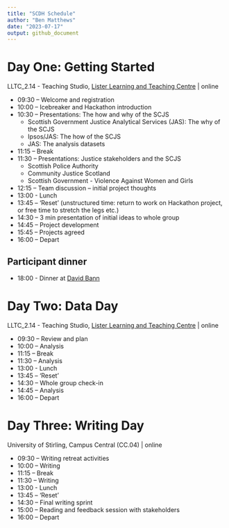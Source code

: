 ```yaml
---
title: "SCDH Schedule"
author: "Ben Matthews"
date: "2023-07-17"
output: github_document
---
```



# Day One: Getting Started

LLTC_2.14 - Teaching Studio, [Lister Learning and Teaching Centre](https://www.ed.ac.uk/files/atoms/files/lister_learning_teaching_centre.pdf) | online

- 09:30 – Welcome and registration
- 10:00 – Icebreaker and Hackathon introduction
- 10:30 – Presentations: The how and why of the SCJS
  - Scottish Government Justice Analytical Services (JAS): The why of the SCJS
  - Ipsos/JAS: The how of the SCJS
  - JAS: The analysis datasets
- 11:15 – Break
- 11:30 – Presentations: Justice stakeholders and the SCJS
  - Scottish Police Authority
  - Community Justice Scotland
  - Scottish Government - Violence Against Women and Girls
- 12:15 – Team discussion – initial project thoughts
- 13:00 - Lunch
- 13:45 – ‘Reset’ (unstructured time: return to work on Hackathon project, or free time to stretch the legs etc.)
- 14:30 – 3 min presentation of initial ideas to whole group
- 14:45 – Project development
- 15:45 – Projects agreed
- 16:00 – Depart

## Participant dinner
- 18:00 - Dinner at [David Bann](https://www.davidbann.co.uk/)
 

# Day Two: Data Day

LLTC_2.14 - Teaching Studio, [Lister Learning and Teaching Centre](https://www.ed.ac.uk/files/atoms/files/lister_learning_teaching_centre.pdf) | online

- 09:30 – Review and plan
- 10:00 – Analysis
- 11:15 – Break
- 11:30 – Analysis
- 13:00 - Lunch
- 13:45 – ‘Reset’
- 14:30 – Whole group check-in
- 14:45 – Analysis
- 16:00 – Depart 


# Day Three: Writing Day
University of Stirling, Campus Central (CC.04) | online

- 09:30 – Writing retreat activities
- 10:00 – Writing
- 11:15 – Break
- 11:30 – Writing
- 13:00 - Lunch
- 13:45 – ‘Reset’
- 14:30 – Final writing sprint
- 15:00 – Reading and feedback session with stakeholders
- 16:00 – Depart
